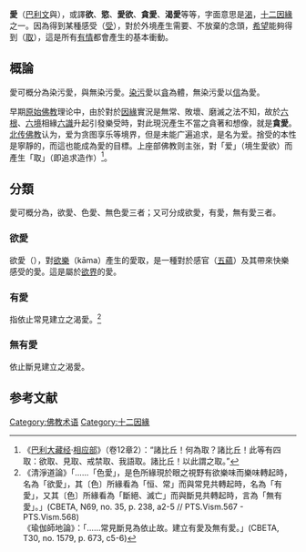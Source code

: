 {{refimprove|time=2017-07-31T04:03:30+00:00}}
{{佛教}}
{{Nidanas|float=right}}
{{Otheruses|愛 (消歧義)|other=同名或類似名的其它條目描述}}
'''愛'''（[[巴利文|巴利文]]與{{lang-sa|{{IAST|Taṇhā}}、{{IAST|tṛṣṇā}}、{{IAST|trishna}}}}），或譯'''欲'''、'''慾'''、'''愛欲'''、'''貪愛'''、'''渴愛'''等等，字面意思是[[渴|渴]]，[[十二因緣|十二因緣]]之一。因為得到某種感受（[[受_(佛教)|受]]），對於外境產生需要、不放棄的念頭，[[欲_(心所)|希望]]能夠得到（[[取|取]]），這是所有[[有情|有情]]都會產生的基本衝動。

==概論==
愛可概分為染污愛，與無染污愛。[[煩惱_(佛教)|染污]]愛以[[貪_(佛教)|貪]]為體，無染污愛以[[信_(佛教)|信]]為愛。

早期[[原始佛教|原始佛教]]理论中，由於對於[[因緣|因緣]]實況是無常、敗壞、磨滅之法不知，故於[[六根|六根]]、[[六境|六境]]相緣[[六識|六識]]升起引發樂受時，對此現況產生不當之貪著和想像，就是'''貪愛'''。[[北传佛教|北传佛教]]认为，爱为贪图享乐等境界，但是未能广遍追求，是名为爱。捨受的本性是寧靜的，而這也能成為愛的目標。上座部佛教则主张，對「爱」（境生愛欲）而產生「取」（即追求造作）<ref>《[[巴利大藏经|巴利大藏经]]·[[相应部|相应部]]》（卷12章2）：“諸比丘！何為取？諸比丘！此等有四取：欲取、見取、戒禁取、我語取。諸比丘！以此謂之取。”</ref>。

==分類==
愛可概分為，欲愛、色愛、無色愛三者；又可分成欲愛，有愛，無有愛三者。
===欲愛===
欲愛（{{lang-pi|kāma-taṇhā}}），對[[欲樂|欲樂]]（kāma）產生的愛取，是一種對於感官（[[五蘊|五蘊]]）及其帶來快樂感受的愛。這是屬於[[欲界|欲界]]的愛。

===有愛===
指依止常見建立之渴愛。<ref>《清淨道論》「……「色愛」，是色所緣現於眼之視野有欲樂味而樂味轉起時，名為「欲愛」，其〔色〕所緣看為「恒、常」而與常見共轉起時，名為「有愛」，又其〔色〕所緣看為「斷絕、滅亡」而與斷見共轉起時，言為「無有愛」。」(CBETA, N69, no. 35, p. 238, a2-5 // PTS.Vism.567 - PTS.Vism.568) <br />
《瑜伽師地論》：「……常見斷見為依止故。建立有愛及無有愛。」(CBETA, T30, no. 1579, p. 673, c5-6)</ref><br />

===無有愛===
依止斷見建立之渴愛。

==参考文献==
<div class="references-small">
<references></references>
</div>
{{start box}}
{{succession box|
  before=[[受_(佛教)|受]] |
  title=[[十二因緣|十二因緣]] |
  years='''愛'''|
  after=[[取|取]]|
}}
{{end box}}
[[Category:佛教术语|Category:佛教术语]]
[[Category:十二因緣|Category:十二因緣]]